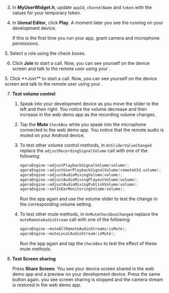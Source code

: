 <PlatformWrapper platform="unreal">

3. In **MyUserWidget.h**, update `appId`, `channelName` and `token` with the values for your temporary token.

4. In **Unreal Editor**, click **Play**. A moment later you see the <Vpl k="CLIENT" /> running on your development device.

    If this is the first time you run your app, grant camera and microphone permissions.

<ProductWrapper product="interactive-live-streaming">
5. Select a role using the check boxes.

6. Click **Join** to start a call. Now, you can see yourself on the device screen and talk to the remote user using your <Vpl k="CLIENT" />.
</ProductWrapper>

<ProductWrapper product="video-calling">
5. Click **Join** to start a call. Now, you can see yourself on the device screen and talk to the remote user using your <Vpl k="CLIENT" />.
</ProductWrapper>

7. **Test volume control**

    1. Speak into your development device as you move the slider to the left and then right. You notice the volume decrease and then increase in the web demo app as the recording volume changes.

    1. Tap the **Mute** `CheckBox` while you speak into the microphone connected to the web demo app.
        You notice that the remote audio is muted on your Android device.

    1. To test other volume control methods, in `OnSliderValueChanged` replace the `adjustRecordingSignalVolume` call with one of the following:

        ```cpp
        agoraEngine->adjustPlaybackSignalVolume(volume);
        agoraEngine->adjustUserPlaybackSignalVolume(remoteUId,volume);
        agoraEngine->adjustAudioMixingVolume(volume);
        agoraEngine->adjustAudioMixingPlayoutVolume(volume);
        agoraEngine->adjustAudioMixingPublishVolume(volume);
        agoraEngine->setInEarMonitoringVolume(volume);
        ```
        Run the app again and use the volume slider to test the change in the corresponding volume setting.

    1. To test other mute methods, in `OnMuteCheckboxChanged` replace the `muteRemoteAudioStream` call with one of the following:

        ```cpp
        agoraEngine->muteAllRemoteAudioStreams(isMute);
        agoraEngine->muteLocalAudioStream(isMute);
        ```
        Run the app again and tap the `CheckBox` to test the effect of these mute methods.

1. **Test Screen sharing**

    Press **Share Screen**. You see your device screen shared in the web demo app and a preview on your development device. Press the same button again. you see screen sharing is stopped and the camera stream is restored in the web demo app.

</PlatformWrapper>